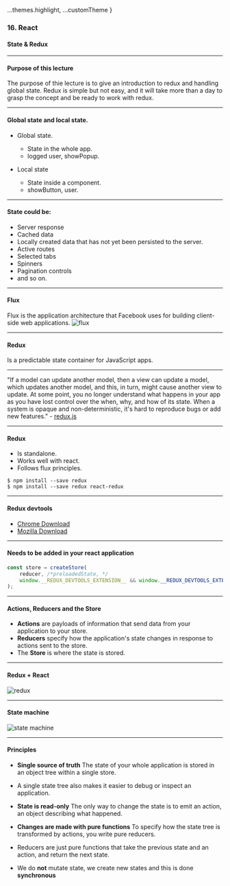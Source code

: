 
  ...themes.highlight,
  ...customTheme
}


### 16. React
#### State & Redux


---

#### Purpose of this lecture
The purpose of thie lecture is to give an introduction to redux and handling global state. Redux is simple but not easy, and it will take more than a day to grasp the concept and be ready to work with redux.


---

#### Global state and local state.

* Global state.
  * State in the whole app.
  * logged user, showPopup.
	
* Local state
  * State inside a component.
  * showButton, user.


---

#### State could be:

* Server response
* Cached data
* Locally created data that has not yet been persisted to the server.
* Active routes
* Selected tabs
* Spinners
* Pagination controls
* and so on.


---

#### Flux
Flux is the application architecture that Facebook uses for building client-side web applications.
<img src={img1} alt="flux"/>


---

#### Redux
Is a predictable state container for JavaScript apps.


---

"If a model can update another model, then a view can update a model, which updates another model, and this, in turn, might cause another view to update. At some point, you no longer understand what happens in your app as you have lost control over the when, why, and how of its state. When a system is opaque and non-deterministic, it's hard to reproduce bugs or add new features." - <a href="https://redux.js.org/introduction/motivation">redux.js</a>


---

#### Redux

* Is standalone.
* Works well with react.
* Follows flux principles.
```
$ npm install --save redux
$ npm install --save redux react-redux
```

---

#### Redux devtools

* <a href="https://chrome.google.com/webstore/detail/redux-devtools">Chrome Download</a>
* <a href="https://addons.mozilla.org/sv-SE/firefox/addon/reduxdevtools/">Mozilla Download</a>



---

#### Needs to be added in your react application
```JavaScript
const store = createStore(
	reducer, /*preloadedState, */
	window.__REDUX_DEVTOOLS_EXTENSION__ && window.__REDUX_DEVTOOLS_EXTENSION__()
);
```


---

#### Actions, Reducers and the Store

* **Actions** are payloads of information that send data from your application to your store.
* **Reducers** specify how the application's state changes in response to actions sent to the store.
* The **Store** is where the state is stored.



---

#### Redux + React
<img src={img2} alt="redux"/>


---

#### State machine
<img src={img3} alt="state machine"/>


---

#### Principles

* **Single source of truth** The state of your whole application is stored in an object tree within a single store.
* A single state tree also makes it easier to debug or inspect an application.

* **State is read-only** The only way to change the state is to emit an action, an object describing what happened.

* **Changes are made with pure functions** To specify how the state tree is transformed by actions, you write pure reducers.
* Reducers are just pure functions that take the previous state and an action, and return the next state.

* We do **not** mutate state, we create new states and this is done **synchronous**					